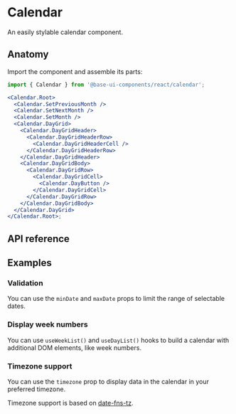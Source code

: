 # Calendar

<Subtitle>An easily stylable calendar component.</Subtitle>
<Meta
  name="description"
  content="A high-quality, unstyled React calendar that is easy to customize."
/>

<Demo path="./demos/hero" />

## Anatomy

Import the component and assemble its parts:

```jsx title="Anatomy"
import { Calendar } from '@base-ui-components/react/calendar';

<Calendar.Root>
  <Calendar.SetPreviousMonth />
  <Calendar.SetNextMonth />
  <Calendar.SetMonth />
  <Calendar.DayGrid>
    <Calendar.DayGridHeader>
      <Calendar.DayGridHeaderRow>
        <Calendar.DayGridHeaderCell />
      </Calendar.DayGridHeaderRow>
    </Calendar.DayGridHeader>
    <Calendar.DayGridBody>
      <Calendar.DayGridRow>
        <Calendar.DayGridCell>
          <Calendar.DayButton />
        </Calendar.DayGridCell>
      </Calendar.DayGridRow>
    </Calendar.DayGridBody>
  </Calendar.DayGrid>
</Calendar.Root>;
```

## API reference

<Reference
  component="Calendar"
  parts="Root, DayGrid, DayGridHeader, DayGridHeaderCell, DayGridBody, DayGridRow, DayGridCell, DayButton, SetMonth, SetPreviousMonth, SetNextMonth"
/>

## Examples

### Validation

You can use the `minDate` and `maxDate` props to limit the range of selectable dates.

<Demo path="./demos/validation" />

### Display week numbers

You can use `useWeekList()` and `useDayList()` hooks to build a calendar with additional DOM elements, like week numbers.

<Demo path="./demos/week-numbers" />

### Timezone support

You can use the `timezone` prop to display data in the calendar in your preferred timezone.

Timezone support is based on [date-fns-tz](https://github.com/date-fns/tz).

<Demo path="./demos/timezone" />
